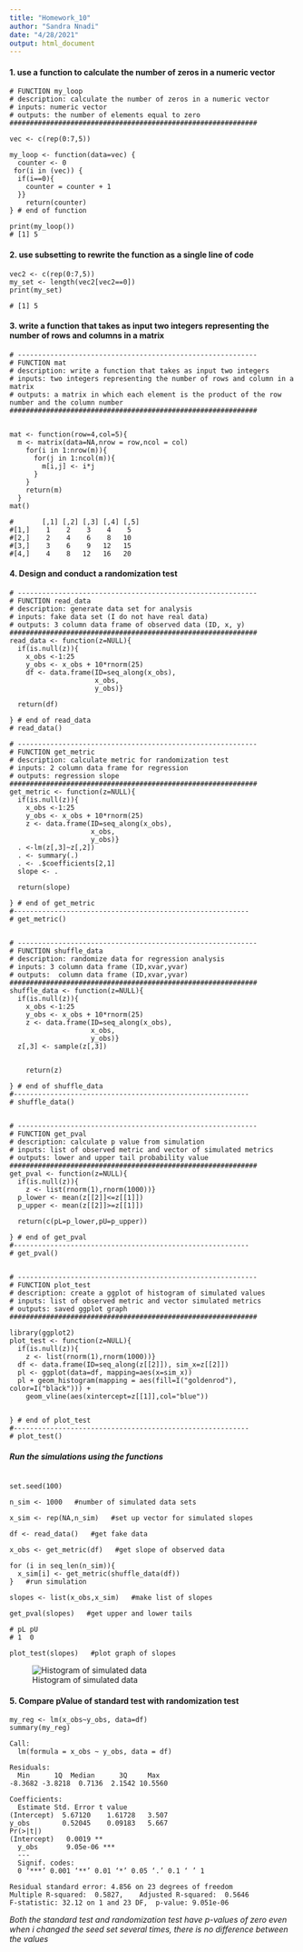 ```yaml
---
title: "Homework_10"
author: "Sandra Nnadi"
date: "4/28/2021"
output: html_document
---
```



#### 1. use a function to calculate the number of zeros in a numeric vector

```
# FUNCTION my_loop
# description: calculate the number of zeros in a numeric vector
# inputs: numeric vector
# outputs: the number of elements equal to zero
#############################################################

vec <- c(rep(0:7,5))

my_loop <- function(data=vec) {
  counter <- 0
 for(i in (vec)) {
  if(i==0){
    counter = counter + 1
  }}   
    return(counter)
} # end of function

print(my_loop())
# [1] 5

```

#### 2. use subsetting to rewrite the function as a single line of code

```
vec2 <- c(rep(0:7,5))
my_set <- length(vec2[vec2==0])
print(my_set)
 
# [1] 5

```

#### 3. write a function that takes as input two integers representing the number of rows and columns in a matrix

```
# -----------------------------------------------------------
# FUNCTION mat
# description: write a function that takes as input two integers
# inputs: two integers representing the number of rows and column in a matrix
# outputs: a matrix in which each element is the product of the row number and the column number
#############################################################

  
mat <- function(row=4,col=5){
  m <- matrix(data=NA,nrow = row,ncol = col)
    for(i in 1:nrow(m)){
      for(j in 1:ncol(m)){
        m[i,j] <- i*j
      }
    }
    return(m)
  }
mat()  

#       [,1] [,2] [,3] [,4] [,5]
#[1,]    1    2    3    4    5
#[2,]    2    4    6    8   10
#[3,]    3    6    9   12   15
#[4,]    4    8   12   16   20

```

#### 4. Design and conduct a randomization test

```
# -----------------------------------------------------------
# FUNCTION read_data
# description: generate data set for analysis
# inputs: fake data set (I do not have real data)
# outputs: 3 column data frame of observed data (ID, x, y)
#############################################################
read_data <- function(z=NULL){
  if(is.null(z)){
    x_obs <-1:25
    y_obs <- x_obs + 10*rnorm(25)
    df <- data.frame(ID=seq_along(x_obs),
                     x_obs,
                     y_obs)}
  
  return(df)
  
} # end of read_data
# read_data()

# -----------------------------------------------------------
# FUNCTION get_metric
# description: calculate metric for randomization test
# inputs: 2 column data frame for regression
# outputs: regression slope
#############################################################
get_metric <- function(z=NULL){
  if(is.null(z)){
    x_obs <-1:25
    y_obs <- x_obs + 10*rnorm(25)
    z <- data.frame(ID=seq_along(x_obs),
                    x_obs,
                    y_obs)}
  . <-lm(z[,3]~z[,2])
  . <- summary(.)
  . <- .$coefficients[2,1]
  slope <- .
  
  return(slope)
  
} # end of get_metric
#----------------------------------------------------------
# get_metric()


# -----------------------------------------------------------
# FUNCTION shuffle_data
# description: randomize data for regression analysis
# inputs: 3 column data frame (ID,xvar,yvar)
# outputs:  column data frame (ID,xvar,yvar)
#############################################################
shuffle_data <- function(z=NULL){
  if(is.null(z)){
    x_obs <-1:25
    y_obs <- x_obs + 10*rnorm(25)
    z <- data.frame(ID=seq_along(x_obs),
                    x_obs,
                    y_obs)}
  z[,3] <- sample(z[,3])
  
  
    return(z)
  
} # end of shuffle_data
#----------------------------------------------------------
# shuffle_data()


# -----------------------------------------------------------
# FUNCTION get_pval
# description: calculate p value from simulation
# inputs: list of observed metric and vector of simulated metrics
# outputs: lower and upper tail probability value
#############################################################
get_pval <- function(z=NULL){
  if(is.null(z)){
    z <- list(rnorm(1),rnorm(1000))}
  p_lower <- mean(z[[2]]<=z[[1]])
  p_upper <- mean(z[[2]]>=z[[1]])
  
  return(c(pL=p_lower,pU=p_upper))
  
} # end of get_pval
#----------------------------------------------------------
# get_pval()


# -----------------------------------------------------------
# FUNCTION plot_test
# description: create a ggplot of histogram of simulated values
# inputs: list of observed metric and vector simulated metrics
# outputs: saved ggplot graph
#############################################################

library(ggplot2)
plot_test <- function(z=NULL){
  if(is.null(z)){
    z <- list(rnorm(1),rnorm(1000))}
  df <- data.frame(ID=seq_along(z[[2]]), sim_x=z[[2]])
  pl <- ggplot(data=df, mapping=aes(x=sim_x))
  pl + geom_histogram(mapping = aes(fill=I("goldenrod"), color=I("black"))) + 
    geom_vline(aes(xintercept=z[[1]],col="blue"))
  
  
} # end of plot_test
#----------------------------------------------------------
# plot_test()

```

##### Run the simulations using the functions

```

set.seed(100)

n_sim <- 1000   #number of simulated data sets

x_sim <- rep(NA,n_sim)   #set up vector for simulated slopes

df <- read_data()   #get fake data

x_obs <- get_metric(df)   #get slope of observed data

for (i in seq_len(n_sim)){
  x_sim[i] <- get_metric(shuffle_data(df))
}   #run simulation

slopes <- list(x_obs,x_sim)   #make list of slopes

get_pval(slopes)   #get upper and lower tails

# pL pU 
# 1  0 

plot_test(slopes)   #plot graph of slopes

```

![Histogram of simulated data](HistogramSim.png)



#### 5. Compare pValue of standard test with randomization test

```
my_reg <- lm(x_obs~y_obs, data=df)
summary(my_reg)

Call:
  lm(formula = x_obs ~ y_obs, data = df)

Residuals:
  Min      1Q  Median      3Q     Max 
-8.3682 -3.8218  0.7136  2.1542 10.5560 

Coefficients:
  Estimate Std. Error t value
(Intercept)  5.67120    1.61728   3.507
y_obs        0.52045    0.09183   5.667
Pr(>|t|)    
(Intercept)   0.0019 ** 
  y_obs       9.05e-06 ***
  ---
  Signif. codes:  
  0 ‘***’ 0.001 ‘**’ 0.01 ‘*’ 0.05 ‘.’ 0.1 ‘ ’ 1

Residual standard error: 4.856 on 23 degrees of freedom
Multiple R-squared:  0.5827,	Adjusted R-squared:  0.5646 
F-statistic: 32.12 on 1 and 23 DF,  p-value: 9.051e-06

```

*Both the standard test and randomization test have  p-values of zero even when i changed the seed set several times, there is no difference between the values*